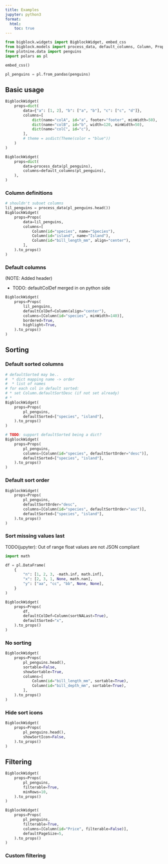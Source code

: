 ```yaml
---
title: Examples
jupyter: python3
format:
  html:
    toc: true
---
```



```python
from bigblock.widgets import BigblockWidget, embed_css
from bigblock.models import process_data, default_columns, Column, Props
from plotnine.data import penguins
import polars as pl

embed_css()

pl_penguins = pl.from_pandas(penguins)
```

## Basic usage

```python
BigblockWidget(
    props=dict(
        data={"a": [1, 2], "b": ["a", "b"], "c": ["c", "d"]},
        columns=[
            dict(name="colA", id="a", footer="footer", minWidth=50),
            dict(name="colB", id="b", width=120, minWidth=50),
            dict(name="colC", id="c"),
        ],
        # theme = asdict(Theme(color = "blue"))
    )
)

```


```python
BigblockWidget(
    props=dict(
        data=process_data(pl_penguins),
        columns=default_columns(pl_penguins),
    ),
)
```

### Column definitions


```python
# shouldn't subset columns
lil_penguins = process_data(pl_penguins.head())
BigblockWidget(
    props=Props(
        data=lil_penguins,
        columns=[
            Column(id="species", name="Species"),
            Column(id="island", name="Island"),
            Column(id="bill_length_mm", align="center"),
        ],
    ).to_props()
)
```

### Default columns

(NOTE: Added header)

* TODO: defaultColDef merged in on python side

```python
BigblockWidget(
    props=Props(
        lil_penguins,
        defaultColDef=Column(align="center"),
        columns=[Column(id="species", minWidth=140)],
        bordered=True,
        highlight=True,
    ).to_props()
)

```

## Sorting

### Default sorted columns

```python
# defaultSorted may be..
#  * dict mapping name -> order
#  * list of names
# for each col in default sorted:
# * set Column.defaultSortDesc (if not set already)
# *
BigblockWidget(
    props=Props(
        pl_penguins,
        defaultSorted=["species", "island"],
    ).to_props()
)
```

```python
# TODO: support defaultSorted being a dict?
BigblockWidget(
    props=Props(
        pl_penguins,
        columns=[Column(id="species", defaultSortOrder="desc")],
        defaultSorted=["species", "island"],
    ).to_props()
)
```

### Default sort order


```python
BigblockWidget(
    props=Props(
        pl_penguins,
        defaultSortOrder="desc",
        columns=[Column(id="species", defaultSortOrder="asc")],
        defaultSorted=["species", "island"],
    ).to_props()
)
```

### Sort missing values last

TODO(jupyter): Out of range float values are not JSON compliant

```python
import math

df = pl.DataFrame(
    {
        "n": [1, 2, 3, -math.inf, math.inf],
        "x": [2, 3, 1, None, math.nan],
        "y": ["aa", "cc", "bb", None, None],
    }
)

BigblockWidget(
    props=Props(
        df,
        defaultColDef=Column(sortNALast=True),
        defaultSorted="x",
    ).to_props()
)
```

### No sorting

```python
BigblockWidget(
    props=Props(
        pl_penguins.head(),
        sortable=False,
        showSortable=True,
        columns=[
            Column(id="bill_length_mm", sortable=True),
            Column(id="bill_depth_mm", sortable=True),
        ],
    ).to_props()
)
```


### Hide sort icons


```python
BigblockWidget(
    props=Props(
        pl_penguins.head(),
        showSortIcon=False,
    ).to_props()
)
```

## Filtering

```python
BigblockWidget(
    props=Props(
        pl_penguins,
        filterable=True,
        minRows=10,
    ).to_props()
)
```


```python
BigblockWidget(
    props=Props(
        pl_penguins,
        filterable=True,
        columns=[Column(id="Price", filterable=False)],
        defaultPageSize=5,
    ).to_props()
)
```

### Custom filtering


```python

```